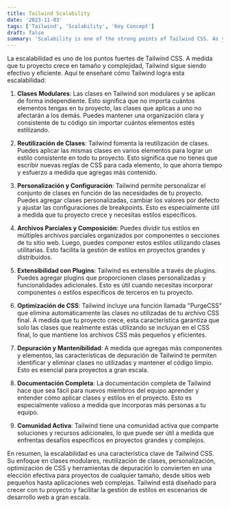 ```yaml
---
title: Tailwind Scalability
date: '2023-11-03'
tags: ['Tailwind', 'Scalability', 'Key Concept']
draft: false
summary: 'Scalability is one of the strong points of Tailwind CSS. As your project grows in size and complexity, Tailwind remains effective and efficient'
---
```


La escalabilidad es uno de los puntos fuertes de Tailwind CSS. A medida que tu proyecto crece en tamaño y complejidad, Tailwind sigue siendo efectivo y eficiente. Aquí te enseñaré cómo Tailwind logra esta escalabilidad:

1. **Clases Modulares**: Las clases en Tailwind son modulares y se aplican de forma independiente. Esto significa que no importa cuántos elementos tengas en tu proyecto, las clases que aplicas a uno no afectarán a los demás. Puedes mantener una organización clara y consistente de tu código sin importar cuántos elementos estés estilizando.

2. **Reutilización de Clases**: Tailwind fomenta la reutilización de clases. Puedes aplicar las mismas clases en varios elementos para lograr un estilo consistente en todo tu proyecto. Esto significa que no tienes que escribir nuevas reglas de CSS para cada elemento, lo que ahorra tiempo y esfuerzo a medida que agregas más contenido.

3. **Personalización y Configuración**: Tailwind permite personalizar el conjunto de clases en función de las necesidades de tu proyecto. Puedes agregar clases personalizadas, cambiar los valores por defecto y ajustar las configuraciones de breakpoints. Esto es especialmente útil a medida que tu proyecto crece y necesitas estilos específicos.

4. **Archivos Parciales y Composición**: Puedes dividir tus estilos en múltiples archivos parciales organizados por componentes o secciones de tu sitio web. Luego, puedes componer estos estilos utilizando clases utilitarias. Esto facilita la gestión de estilos en proyectos grandes y distribuidos.

5. **Extensibilidad con Plugins**: Tailwind es extensible a través de plugins. Puedes agregar plugins que proporcionen clases personalizadas y funcionalidades adicionales. Esto es útil cuando necesitas incorporar componentes o estilos específicos de terceros en tu proyecto.

6. **Optimización de CSS**: Tailwind incluye una función llamada "PurgeCSS" que elimina automáticamente las clases no utilizadas de tu archivo CSS final. A medida que tu proyecto crece, esta característica garantiza que solo las clases que realmente estás utilizando se incluyan en el CSS final, lo que mantiene los archivos CSS más pequeños y eficientes.

7. **Depuración y Mantenibilidad**: A medida que agregas más componentes y elementos, las características de depuración de Tailwind te permiten identificar y eliminar clases no utilizadas y mantener el código limpio. Esto es esencial para proyectos a gran escala.

8. **Documentación Completa**: La documentación completa de Tailwind hace que sea fácil para nuevos miembros del equipo aprender y entender cómo aplicar clases y estilos en el proyecto. Esto es especialmente valioso a medida que incorporas más personas a tu equipo.

9. **Comunidad Activa**: Tailwind tiene una comunidad activa que comparte soluciones y recursos adicionales, lo que puede ser útil a medida que enfrentas desafíos específicos en proyectos grandes y complejos.

En resumen, la escalabilidad es una característica clave de Tailwind CSS. Su enfoque en clases modulares, reutilización de clases, personalización, optimización de CSS y herramientas de depuración lo convierten en una elección efectiva para proyectos de cualquier tamaño, desde sitios web pequeños hasta aplicaciones web complejas. Tailwind está diseñado para crecer con tu proyecto y facilitar la gestión de estilos en escenarios de desarrollo web a gran escala.